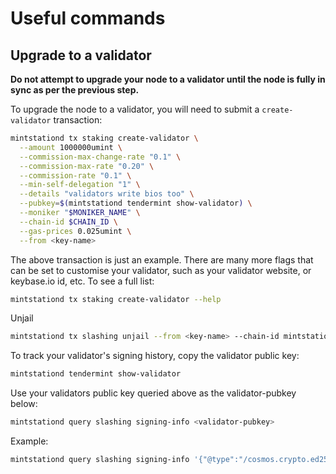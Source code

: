 # Useful commands

## Upgrade to a validator

**Do not attempt to upgrade your node to a validator until the node is fully in sync as per the previous step.**

To upgrade the node to a validator, you will need to submit a `create-validator` transaction:

```bash
mintstationd tx staking create-validator \
  --amount 1000000umint \
  --commission-max-change-rate "0.1" \
  --commission-max-rate "0.20" \
  --commission-rate "0.1" \
  --min-self-delegation "1" \
  --details "validators write bios too" \
  --pubkey=$(mintstationd tendermint show-validator) \
  --moniker "$MONIKER_NAME" \
  --chain-id $CHAIN_ID \
  --gas-prices 0.025umint \
  --from <key-name>
```

The above transaction is just an example. There are many more flags that can be set to customise your validator, such as your validator website, or keybase.io id, etc. To see a full list:

```bash
mintstationd tx staking create-validator --help
```

Unjail

```bash
mintstationd tx slashing unjail --from <key-name> --chain-id mintstation-1 --fees 100umint
```

To track your validator's signing history, copy the validator public key:

```bash
mintstationd tendermint show-validator
```

Use your validators public key queried above as the validator-pubkey below:

```bash
mintstationd query slashing signing-info <validator-pubkey>
```

Example:

```bash
mintstationd query slashing signing-info '{"@type":"/cosmos.crypto.ed25519.PubKey","key":"HlixoxNZBPq4pBOYEimtSq9Ak4peBISVsIbI5ZHrEAU="}'
```
